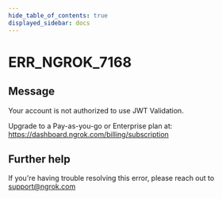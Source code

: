 ```yaml
---
hide_table_of_contents: true
displayed_sidebar: docs
---
```



# ERR_NGROK_7168

## Message

Your account is not authorized to use JWT Validation.

Upgrade to a Pay-as-you-go or Enterprise plan at: https://dashboard.ngrok.com/billing/subscription

<ErrorDetails error="err_ngrok_7168" />

## Further help

If you're having trouble resolving this error, please reach out to [support@ngrok.com](mailto:support@ngrok.com?subject=Help%20with%20ERR_NGROK_7168)
